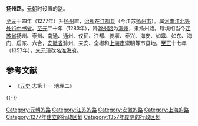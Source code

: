 '''扬州路'''，[[元朝|元朝]]时设置的[[路_(行政区划)|路]]。

[[至元_(忽必烈)|至元]]十四年（1277年）升[[扬州_(古代)|扬州]]置，[[治所|治所]]在[[江都县|江都县]]（今江苏[[扬州市|扬州市]]）。属[[河南江北等处行中书省|河南江北等处行中书省]]。[[至元_(忽必烈)|至元]]二十年（1283年），降[[滁州路|滁州路]]为[[滁州_(古代)|滁州]]，隶扬州路。辖境相当今[[江苏省|江苏省]]扬州、泰州、南通、通州、仪征、江都、姜堰、泰兴、海安、如皋、如东、海门、启东、六合，[[安徽省|安徽省]]滁州、来安、全椒和[[上海市|上海市]]崇明等市县地。[[至正|至正]]十七年（1357年），[[朱元璋|朱元璋]]改名[[淮海府|淮海府]]。

== 参考文献 ==
{{Reflist}}
* 《[[元史|元史]]·志第十一 地理二》

{{-}}
{{元朝行政区划|nocat}}
{{元朝行政区划小作品}}
{{DEFAULTSORT:Y}}
[[Category:元朝的路|Category:元朝的路]] 
[[Category:江苏的路|Category:江苏的路]] 
[[Category:安徽的路|Category:安徽的路]]
[[Category:上海的路|Category:上海的路]]
[[Category:1277年建立的行政区划|Category:1277年建立的行政区划]]
[[Category:1357年废除的行政区划|Category:1357年废除的行政区划]]